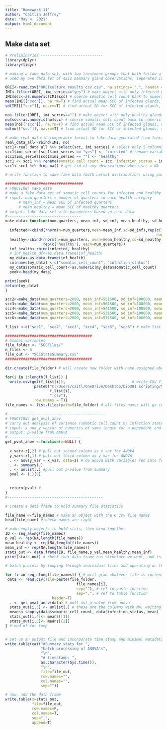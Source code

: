 ```yaml
---
title: "Homework 11"
author: "Caitlin Jeffrey"
date: "May 4, 2021"
output: html_document
---
```


## Make data set

```r
# Preliminaries ----------------------------
library(dplyr)
library(tidyr)
```



```r
# making a fake data set, with two treatment groups that both follow a normal distribution
# used my own data set of 4212 mammary gland observations, seperated into infected glands and healthy glands, then found the actual mean somatic cell count for each group (removing the NA's lead to n = 1042 observations of infected glands, n = 3063 observations of healthy glands). Used the actual means and sample sizes for each group in the "fake" data, left standard deviation at 2

OREI<-read.csv("OREIculture_results_csv.csv", na.strings= ".", header = T) # read in entire real data .csv
IMI<-filter(OREI, imi_series=="yes") # make object with only infected glands
IMI$scc<-as.numeric(IMI$scc) # coerce somatic cell count back to numeric
mean(IMI[["scc"]], na.rm=T) # find actual mean SCC of infected glands, removing NA's (551,433.7)
sd(IMI[["scc"]], na.rm=T) # find actual SD for SCC of infected glands, removing NA's (1,470,512)

no<-filter(OREI, imi_series=="") # make object with only healthy glands
no$scc<-as.numeric(no$scc) # coerce somatic cell count back to numeric
mean(no[["scc"]], na.rm=T) # find actual mean SCC of infected glands, removing NA's (77,700.16)
sd(no[["scc"]], na.rm=T) # find actual SD for SCC of infected glands, removing NA's (423,140.9)

# make real data in comparable format to fake data generated from function below
real_data_all<-rbind(IMI, no)
scc1<-real_data_all %>% select(scc, imi_series) # select only 2 columns I want
scc1$imi_series[scc1$imi_series == "yes"] <- "infected" # rename variables and columns
scc1$imi_series[scc1$imi_series == ""] <- "healthy"
scc1 <- scc1 %>% rename(somatic_cell_count = scc, infection_status = imi_series)
scc1<-scc1 %>% drop_na() # get rid of any observations where scc = NA
```


```r
# write function to make fake data (both normal distribution) using parameters from real data above (except SD's, those are too wild)

###################################
# FUNCTION: make_data
# make a fake data set of somatic cell counts for infected and healthy quarters
# input: num_quarters = number of quarters in each health category
      # mean_inf = mean SCC of infected quarters
      # mean_healthy = mean SCC of healthy quarters
# output: fake data set with parameters based on real data
#---------------------------------
make_data<-function(num_quarters, mean_inf, sd_inf, mean_healthy, sd_healthy) {
  
  infected<-cbind(rnorm(n=num_quarters,mean=mean_inf,sd=sd_inf),rep(c("infected"),
                                                                    each=num_quarters))
  healthy<-cbind(rnorm(n=num_quarters, mean=mean_healthy,sd=sd_healthy),
                 rep(c("healthy"), each=num_quarters))
  inf_health<-rbind(infected, healthy)
  # inf_health_df<-as.data.frame(inf_health)
  my_data<-as.data.frame(inf_health)
  colnames(my_data) <-c("somatic_cell_count", "infection_status")
  my_data$somatic_cell_count<-as.numeric(my_data$somatic_cell_count)
  peek<-head(my_data)

print(peek)  
return(my_data)
}

scc2<-make_data(num_quarters=2000, mean_inf=551500, sd_inf=100000, mean_healthy=78000, sd_healthy=100000)
scc3<-make_data(num_quarters=2000, mean_inf=561500, sd_inf=100000, mean_healthy=77000, sd_healthy=100000)
scc4<-make_data(num_quarters=2000, mean_inf=541500, sd_inf=100000, mean_healthy=76000, sd_healthy=100000)
scc5<-make_data(num_quarters=2000, mean_inf=531500, sd_inf=100000, mean_healthy=79000, sd_healthy=100000)
scc6<-make_data(num_quarters=2000, mean_inf=571500, sd_inf=100000, mean_healthy=80000, sd_healthy=100000)

f_list <-c("scc1", "scc2", "scc3", "scc4", "scc5", "scc6") # make list of data frame names above

#######################################
# Global variables
file_folder <- "SCCFiles/"
n_files <- 6
file_out <- "SCCStatsSummary.csv"
#######################################

dir.create(file_folder) # will create new folder with name assigned above

for(i in 1:length(f_list)) {                              
  write.csv(get(f_list[i]),                              # write CSV files to folder
             paste0("C:/Users/caitl/OneDrive/Desktop/bio381 scripting/SCCFiles/",
                    f_list[i],
                    ".csv"),
             row.names = T)}
file_names <- list.files(path=file_folder) # all files names will go into this vector from this folder
```



```r
# -------------------------------------------
# FUNCTION: get_pval_anov
# carry out analysis of variance (somatic cell count by infection status)
# input: x and y vector of numerics of same length for a dependent and independent variable
# output: p-value from ANOVA
#---------------------------------
get_pval_anov <-function(z=NULL) {
  
  x_var<-z[,2] # pull out second column as x var for ANOVA
  y_var<-z[,1] # pull out third column as y var for ANOVA
  . <- aov(y_var ~ x_var, data=z) # do anova with variables fed into function
  . <- summary(.)
  . <- unlist(.) #pull out p-value from summary
  pval <- (.)[9]

  
  return(pval) # 
}
#-------------------------------------------

```



```r
# Create a data frame to hold summary file statistics

file_name <-file_names # make an object with the 6 csv file names
head(file_name) # check names are right

# make empty objects to hold stats, then bind together
ID <- seq_along(file_names)
p_val <- rep(NA,length(file_names))
mean_healthy <- rep(NA,length(file_names))
mean_inf <- rep(NA,length(file_names))
stats_out <- data.frame(ID, file_name,p_val,mean_healthy,mean_inf)
print(stats_out) # check that data frame has structure we want, and is full of NA's
```



```r

# batch process by looping through individual files and operating on them

for (i in seq_along(file_names)) { # will grab whatever file is currently in there
 data <- read.csv(file=paste(file_folder,
                                file_names[i], 
                                sep=""), # ref to paste function
                                sep=",", # ref to table function
                     header=T)
  . <- get_pval_anov(data) # pull out p-value from anova
  stats_out[i,3] <- unlist(.) # these are the columns with NA, waiting to be filled - unlist, copy into third
  means<-tapply(data$somatic_cell_count, data$infection_status, mean)
  stats_out[i,4]<- means[[1]]
  stats_out[i,5]<- means[[2]]
} # end of for loop


# set up an output file and incorporate time stamp and minimal metadata
write.table(cat("#Summary stats for ",
                "batch processing of ANOVA's",
                "\n",
                "# timestamp: ", 
                as.character(Sys.time()),
                "\n",
                file=file_out,
                row.names="",
                col.names="",
                sep=""))

# now, add the data frame
write.table(x=stats_out,
            file=file_out,
            row.names=F,
            col.names=T,
            sep=",",
            append=T)
```

